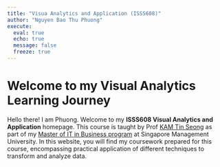 ```yaml
---
title: "Visua Analytics and Application (ISSS608)"
author: "Nguyen Bao Thu Phuong"
execute:
  eval: true
  echo: true
  message: false
  freeze: true
---
```


# Welcome to my Visual Analytics Learning Journey

Hello there! I am Phuong. Welcome to my **ISSS608 Visual Analytics and Application** homepage. This course is taught by Prof [KAM Tin Seong](https://faculty.smu.edu.sg/profile/kam-tin-seong-486) as part of my [Master of IT in Business program](https://masters.smu.edu.sg/programme/master-of-it-in-business) at Singapore Management University. In this website, you will find my coursework prepared for this course, encompassing practical application of different techniques to transform and analyze data.
